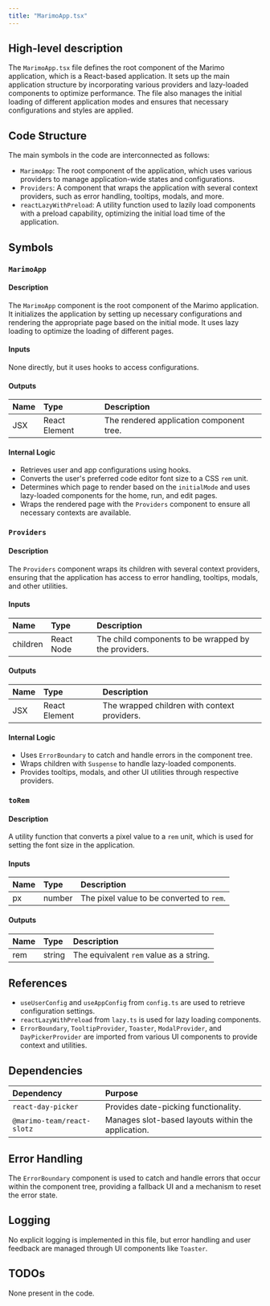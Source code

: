 ```yaml
---
title: "MarimoApp.tsx"
---
```


## High-level description

The `MarimoApp.tsx` file defines the root component of the Marimo application, which is a React-based application. It sets up the main application structure by incorporating various providers and lazy-loaded components to optimize performance. The file also manages the initial loading of different application modes and ensures that necessary configurations and styles are applied.

## Code Structure

The main symbols in the code are interconnected as follows:
- `MarimoApp`: The root component of the application, which uses various providers to manage application-wide states and configurations.
- `Providers`: A component that wraps the application with several context providers, such as error handling, tooltips, modals, and more.
- `reactLazyWithPreload`: A utility function used to lazily load components with a preload capability, optimizing the initial load time of the application.

## Symbols

### `MarimoApp`
#### Description
The `MarimoApp` component is the root component of the Marimo application. It initializes the application by setting up necessary configurations and rendering the appropriate page based on the initial mode. It uses lazy loading to optimize the loading of different pages.

#### Inputs
None directly, but it uses hooks to access configurations.

#### Outputs
| Name | Type | Description |
|:-----|:-----|:------------|
| JSX | React Element | The rendered application component tree. |

#### Internal Logic
- Retrieves user and app configurations using hooks.
- Converts the user's preferred code editor font size to a CSS `rem` unit.
- Determines which page to render based on the `initialMode` and uses lazy-loaded components for the home, run, and edit pages.
- Wraps the rendered page with the `Providers` component to ensure all necessary contexts are available.

### `Providers`
#### Description
The `Providers` component wraps its children with several context providers, ensuring that the application has access to error handling, tooltips, modals, and other utilities.

#### Inputs
| Name | Type | Description |
|:-----|:-----|:------------|
| children | React Node | The child components to be wrapped by the providers. |

#### Outputs
| Name | Type | Description |
|:-----|:-----|:------------|
| JSX | React Element | The wrapped children with context providers. |

#### Internal Logic
- Uses `ErrorBoundary` to catch and handle errors in the component tree.
- Wraps children with `Suspense` to handle lazy-loaded components.
- Provides tooltips, modals, and other UI utilities through respective providers.

### `toRem`
#### Description
A utility function that converts a pixel value to a `rem` unit, which is used for setting the font size in the application.

#### Inputs
| Name | Type | Description |
|:-----|:-----|:------------|
| px | number | The pixel value to be converted to `rem`. |

#### Outputs
| Name | Type | Description |
|:-----|:-----|:------------|
| rem | string | The equivalent `rem` value as a string. |

## References

- `useUserConfig` and `useAppConfig` from `config.ts` are used to retrieve configuration settings.
- `reactLazyWithPreload` from `lazy.ts` is used for lazy loading components.
- `ErrorBoundary`, `TooltipProvider`, `Toaster`, `ModalProvider`, and `DayPickerProvider` are imported from various UI components to provide context and utilities.

## Dependencies

| Dependency | Purpose |
|:-----------|:--------|
| `react-day-picker` | Provides date-picking functionality. |
| `@marimo-team/react-slotz` | Manages slot-based layouts within the application. |

## Error Handling

The `ErrorBoundary` component is used to catch and handle errors that occur within the component tree, providing a fallback UI and a mechanism to reset the error state.

## Logging

No explicit logging is implemented in this file, but error handling and user feedback are managed through UI components like `Toaster`.

## TODOs
None present in the code.